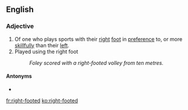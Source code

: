 ==English==

===Adjective===
{{en-adj|head=[[right]]-[[footed]]}}

# Of one who plays sports with their [[right]] [[foot]] in [[preference]] to, or more [[skillfully]] than their [[left]].
# Played using the right foot
#: ''Foley scored with a right-footed volley from ten metres.''

====Antonyms====
* {{l|en|left-footed}}

[[fr:right-footed]]
[[ko:right-footed]]